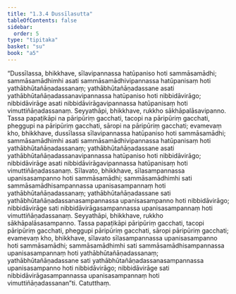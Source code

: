 ```yaml
---
title: "1.3.4 Dussīlasutta"
tableOfContents: false
sidebar:
  order: 5
type: "tipitaka"
basket: "su"
book: "a5"
---
```



<DynamicBreadcrumb />

<Division number="24" book="a5" bookNo="16" page="16">

<Paragraph number="89" book="a5">
“Dussīlassa, bhikkhave, sīlavipannassa hatūpaniso hoti sammāsamādhi; sammāsamādhimhi asati sammāsamādhivipannassa hatūpanisaṃ hoti yathābhūtañāṇadassanaṃ; yathābhūtañāṇadassane asati yathābhūtañāṇadassanavipannassa hatūpaniso hoti nibbidāvirāgo; nibbidāvirāge asati nibbidāvirāgavipannassa hatūpanisaṃ hoti vimuttiñāṇadassanaṃ. Seyyathāpi, bhikkhave, rukkho sākhāpalāsavipanno. Tassa papaṭikāpi na pāripūriṃ gacchati, tacopi na pāripūriṃ gacchati, pheggupi na pāripūriṃ gacchati, sāropi na pāripūriṃ gacchati; evamevaṃ kho, bhikkhave, dussīlassa sīlavipannassa hatūpaniso hoti sammāsamādhi; sammāsamādhimhi asati sammāsamādhivipannassa hatūpanisaṃ hoti yathābhūtañāṇadassanaṃ; yathābhūtañāṇadassane asati yathābhūtañāṇadassanavipannassa hatūpaniso hoti nibbidāvirāgo; nibbidāvirāge asati nibbidāvirāgavipannassa hatūpanisaṃ hoti vimuttiñāṇadassanaṃ.
</Paragraph>

<Paragraph number="90" book="a5">
Sīlavato, bhikkhave, sīlasampannassa upanisasampanno hoti sammāsamādhi; sammāsamādhimhi sati sammāsamādhisampannassa upanisasampannaṃ hoti yathābhūtañāṇadassanaṃ; yathābhūtañāṇadassane sati yathābhūtañāṇadassanasampannassa upanisasampanno hoti nibbidāvirāgo; nibbidāvirāge sati nibbidāvirāgasampannassa upanisasampannaṃ hoti vimuttiñāṇadassanaṃ. Seyyathāpi, bhikkhave, rukkho sākhāpalāsasampanno. Tassa papaṭikāpi pāripūriṃ gacchati, tacopi pāripūriṃ gacchati, pheggupi pāripūriṃ gacchati, sāropi pāripūriṃ gacchati; evamevaṃ kho, bhikkhave, sīlavato sīlasampannassa upanisasampanno hoti sammāsamādhi; sammāsamādhimhi sati sammāsamādhisampannassa upanisasampannaṃ hoti yathābhūtañāṇadassanaṃ; yathābhūtañāṇadassane sati yathābhūtañāṇadassanasampannassa upanisasampanno hoti nibbidāvirāgo; nibbidāvirāge sati nibbidāvirāgasampannassa upanisasampannaṃ hoti vimuttiñāṇadassanan”ti.

</Paragraph>
</Division>

<Paragraph number="91" type="center" book="a5">
Catutthaṃ.
</Paragraph>